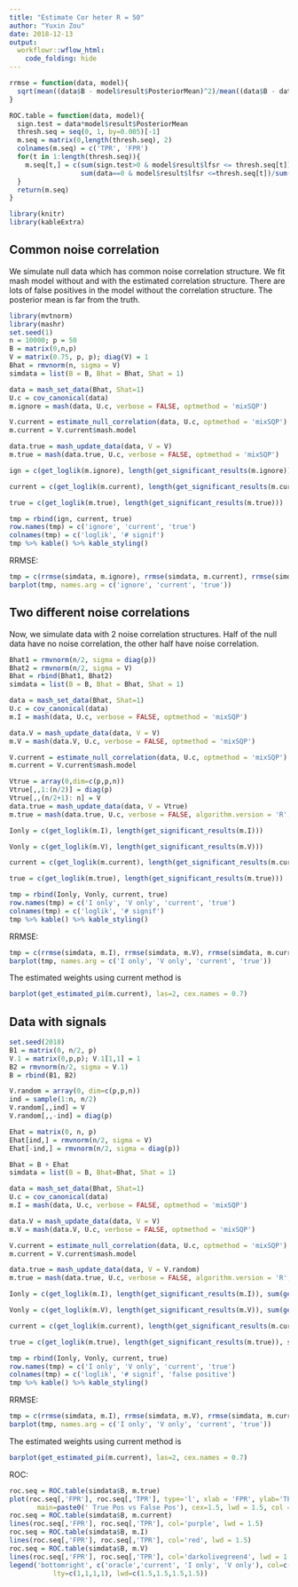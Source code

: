 ```yaml
---
title: "Estimate Cor heter R = 50"
author: "Yuxin Zou"
date: 2018-12-13
output: 
  workflowr::wflow_html:
    code_folding: hide
---
```


```r
rrmse = function(data, model){
  sqrt(mean((data$B - model$result$PosteriorMean)^2)/mean((data$B - data$Bhat)^2))
}

ROC.table = function(data, model){
  sign.test = data*model$result$PosteriorMean
  thresh.seq = seq(0, 1, by=0.005)[-1]
  m.seq = matrix(0,length(thresh.seq), 2)
  colnames(m.seq) = c('TPR', 'FPR')
  for(t in 1:length(thresh.seq)){
    m.seq[t,] = c(sum(sign.test>0 & model$result$lfsr <= thresh.seq[t])/sum(data!=0),
                  sum(data==0 & model$result$lfsr <=thresh.seq[t])/sum(data==0))
  }
  return(m.seq)
}

library(knitr)
library(kableExtra)
```

## Common noise correlation

We simulate null data which has common noise correlation structure. We fit mash model without and with the estimated correlation structure. There are lots of false positives in the model without the correlation structure. The posterior mean is far from the truth.

```r
library(mvtnorm)
library(mashr)
set.seed(1)
n = 10000; p = 50
B = matrix(0,n,p)
V = matrix(0.75, p, p); diag(V) = 1
Bhat = rmvnorm(n, sigma = V)
simdata = list(B = B, Bhat = Bhat, Shat = 1)
```

```r
data = mash_set_data(Bhat, Shat=1)
U.c = cov_canonical(data)
m.ignore = mash(data, U.c, verbose = FALSE, optmethod = 'mixSQP')

V.current = estimate_null_correlation(data, U.c, optmethod = 'mixSQP')
m.current = V.current$mash.model

data.true = mash_update_data(data, V = V)
m.true = mash(data.true, U.c, verbose = FALSE, optmethod = 'mixSQP')
```

```r
ign = c(get_loglik(m.ignore), length(get_significant_results(m.ignore)))

current = c(get_loglik(m.current), length(get_significant_results(m.current)))

true = c(get_loglik(m.true), length(get_significant_results(m.true)))

tmp = rbind(ign, current, true)
row.names(tmp) = c('ignore', 'current', 'true')
colnames(tmp) = c('loglik', '# signif')
tmp %>% kable() %>% kable_styling()
```

RRMSE:
```r
tmp = c(rrmse(simdata, m.ignore), rrmse(simdata, m.current), rrmse(simdata, m.true))
barplot(tmp, names.arg = c('ignore', 'current', 'true'))
```

## Two different noise correlations

Now, we simulate data with 2 noise correlation structures. Half of the null data have no noise correlation, the other half have noise correlation.
```r
Bhat1 = rmvnorm(n/2, sigma = diag(p))
Bhat2 = rmvnorm(n/2, sigma = V)
Bhat = rbind(Bhat1, Bhat2)
simdata = list(B = B, Bhat = Bhat, Shat = 1)

data = mash_set_data(Bhat, Shat=1)
U.c = cov_canonical(data)
m.I = mash(data, U.c, verbose = FALSE, optmethod = 'mixSQP')

data.V = mash_update_data(data, V = V)
m.V = mash(data.V, U.c, verbose = FALSE, optmethod = 'mixSQP')

V.current = estimate_null_correlation(data, U.c, optmethod = 'mixSQP')
m.current = V.current$mash.model

Vtrue = array(0,dim=c(p,p,n))
Vtrue[,,1:(n/2)] = diag(p)
Vtrue[,,(n/2+1): n] = V
data.true = mash_update_data(data, V = Vtrue)
m.true = mash(data.true, U.c, verbose = FALSE, algorithm.version = 'R', optmethod = 'mixSQP')
```

```r
Ionly = c(get_loglik(m.I), length(get_significant_results(m.I)))

Vonly = c(get_loglik(m.V), length(get_significant_results(m.V)))

current = c(get_loglik(m.current), length(get_significant_results(m.current)))

true = c(get_loglik(m.true), length(get_significant_results(m.true)))

tmp = rbind(Ionly, Vonly, current, true)
row.names(tmp) = c('I only', 'V only', 'current', 'true')
colnames(tmp) = c('loglik', '# signif')
tmp %>% kable() %>% kable_styling()
```

RRMSE:
```r
tmp = c(rrmse(simdata, m.I), rrmse(simdata, m.V), rrmse(simdata, m.current), rrmse(simdata, m.true))
barplot(tmp, names.arg = c('I only', 'V only', 'current', 'true'))
```

The estimated weights using current method is 
```r
barplot(get_estimated_pi(m.current), las=2, cex.names = 0.7)
```

## Data with signals

```r
set.seed(2018)
B1 = matrix(0, n/2, p)
V.1 = matrix(0,p,p); V.1[1,1] = 1
B2 = rmvnorm(n/2, sigma = V.1)
B = rbind(B1, B2)

V.random = array(0, dim=c(p,p,n))
ind = sample(1:n, n/2)
V.random[,,ind] = V
V.random[,,-ind] = diag(p)

Ehat = matrix(0, n, p)
Ehat[ind,] = rmvnorm(n/2, sigma = V)
Ehat[-ind,] = rmvnorm(n/2, sigma = diag(p))

Bhat = B + Ehat
simdata = list(B = B, Bhat=Bhat, Shat = 1)
```

```r
data = mash_set_data(Bhat, Shat=1)
U.c = cov_canonical(data)
m.I = mash(data, U.c, verbose = FALSE, optmethod = 'mixSQP')

data.V = mash_update_data(data, V = V)
m.V = mash(data.V, U.c, verbose = FALSE, optmethod = 'mixSQP')

V.current = estimate_null_correlation(data, U.c, optmethod = 'mixSQP')
m.current = V.current$mash.model

data.true = mash_update_data(data, V = V.random)
m.true = mash(data.true, U.c, verbose = FALSE, algorithm.version = 'R', optmethod = 'mixSQP')
```

```r
Ionly = c(get_loglik(m.I), length(get_significant_results(m.I)), sum(get_significant_results(m.I) <= n/2))

Vonly = c(get_loglik(m.V), length(get_significant_results(m.V)), sum(get_significant_results(m.V) <= n/2))

current = c(get_loglik(m.current), length(get_significant_results(m.current)), sum(get_significant_results(m.current) <= n/2))

true = c(get_loglik(m.true), length(get_significant_results(m.true)), sum(get_significant_results(m.true) <= n/2))

tmp = rbind(Ionly, Vonly, current, true)
row.names(tmp) = c('I only', 'V only', 'current', 'true')
colnames(tmp) = c('loglik', '# signif', 'false positive')
tmp %>% kable() %>% kable_styling()
```

RRMSE:
```r
tmp = c(rrmse(simdata, m.I), rrmse(simdata, m.V), rrmse(simdata, m.current), rrmse(simdata, m.true))
barplot(tmp, names.arg = c('I only', 'V only', 'current', 'true'))
```

The estimated weights using current method is 
```r
barplot(get_estimated_pi(m.current), las=2, cex.names = 0.7)
```

ROC:
```r
roc.seq = ROC.table(simdata$B, m.true)
plot(roc.seq[,'FPR'], roc.seq[,'TPR'], type='l', xlab = 'FPR', ylab='TPR',
       main=paste0(' True Pos vs False Pos'), cex=1.5, lwd = 1.5, col = 'cyan')
roc.seq = ROC.table(simdata$B, m.current)
lines(roc.seq[,'FPR'], roc.seq[,'TPR'], col='purple', lwd = 1.5)
roc.seq = ROC.table(simdata$B, m.I)
lines(roc.seq[,'FPR'], roc.seq[,'TPR'], col='red', lwd = 1.5)
roc.seq = ROC.table(simdata$B, m.V)
lines(roc.seq[,'FPR'], roc.seq[,'TPR'], col='darkolivegreen4', lwd = 1.5)
legend('bottomright', c('oracle','current', 'I only', 'V only'), col=c('cyan','purple','red','darkolivegreen4'),
           lty=c(1,1,1,1), lwd=c(1.5,1.5,1.5,1.5))
```
